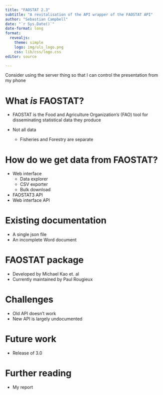 ```yaml
---
title: "FAOSTAT 2.3"
subtitle: "A revitalisation of the API wrapper of the FAOSTAT API"
author: "Sebastian Campbell"
date: "`r Sys.Date()`"
date-format: long
format: 
  revealjs:
    theme: simple
    logo: img/uls_logo.png
    css: lib/css/logo.css
editor: source

---
```


::: {.notes}
Consider using the server thing so that I can control the presentation from my phone
:::

# What _is_ FAOSTAT?

- FAOSTAT is the Food and Agriculture Organization's (FAO) tool for disseminating statistical data they produce

- Not all data
  - Fisheries and Forestry are separate

# How do we get data from FAOSTAT?

- Web interface
  - Data explorer
  - CSV exporter
  - Bulk download
- FAOSTAT3 API
- Web interface API

# Existing documentation

- A single json file
- An incomplete Word document

# FAOSTAT package

- Developed by Michael Kao et. al
- Currently maintained by Paul Rougieux

# Challenges

- Old API doesn't work
- New API is largely undocumented


# Future work

- Release of 3.0

# Further reading

- My report

